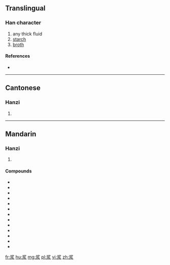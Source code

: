 {{also|漿}}
==Translingual==

===Han character===
{{Han char|rn=85|rad=水|as=06|sn=10|four=|canj=中弓水 (LNE)}}

# any thick fluid
# [[starch]]
# [[broth]]

====References====
* {{Han ref|kx=0623.171|hdz=31601.030|uh=6D46|ud=27974}}

----

==Cantonese==

===Hanzi===
{{yue-hanzi|jyut=zoeng1|y=jeung1|tra=漿}}

# {{defn|lang=yue|sort=水06}}

----

==Mandarin==

===Hanzi===
{{cmn-hanzi|tra=漿|pin=[[jiāng]] ([[jiang1]])|wg=chiang<sup>1</sup>}}

# {{defn|lang=cmn|sort=水06}}

====Compounds====
* {{l|cmn|川贝枇杷糖浆|tr=chuānbèi pípa tángjiāng}}
* {{l|cmn|酢浆草}}
* {{l|cmn|豆浆|tr=dòujiāng}}
* {{l|cmn|儿康宁糖浆|tr=érkāngnìng tángjiāng}}
* {{l|cmn|急支糖浆|tr=jízhī tángjiāng}}
* {{l|cmn|糖浆|tr=tángjiāng||syrup}}
* {{l|cmn|天浆壳}}
* {{l|cmn|消咳喘糖浆|tr=xiāokéchuǎn tángjiāng}}
* {{l|cmn|消食退热糖浆|tr=xiāoshí tuìrè tángjiāng}}
* {{l|cmn|杏仁止咳糖浆|tr=xìngrén zhǐké tángjiāng}}
* {{l|cmn|岩浆|tr=yán jiàng}}
* {{l|cmn|夜宁糖浆}}
* {{l|cmn|镇咳宁糖浆}}

[[fr:浆]]
[[hu:浆]]
[[mg:浆]]
[[pl:浆]]
[[vi:浆]]
[[zh:浆]]